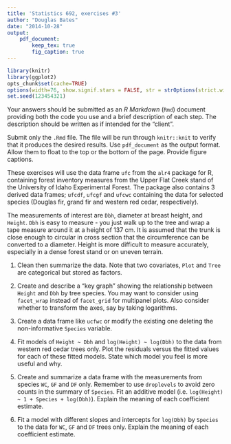 ```yaml
---
title: 'Statistics 692, exercises #3'
author: "Douglas Bates"
date: "2014-10-28"
output: 
    pdf_document:
        keep_tex: true
        fig_caption: true
---
```

```r
library(knitr)
library(ggplot2)
opts_chunk$set(cache=TRUE)
options(width=76, show.signif.stars = FALSE, str = strOptions(strict.width = "cut"))
set.seed(123454321)
``` 
Your answers should be submitted as an _R Markdown_ (`Rmd`) document providing both the code you use and a brief description of each step.  The description should be written as if intended for the "client".

Submit only the `.Rmd` file.  The file will be run through `knitr::knit` to verify that it produces the desired results.  Use `pdf_document` as the output format.  Allow them to float to the top or the bottom of the page.  Provide figure captions.

These exercises will use the data frame `ufc` from the `alr4` package for R, containing forest inventory measures from the Upper Flat Creek stand of the University of Idaho Experimental Forest.  The package also contains 3 derived data frames; `ufcdf`, `ufcgf` and `ufcwc` containing the data for selected species (Douglas fir, grand fir and western red cedar, respectively).

The measurements of interest are `Dbh`, diameter at breast height, and `Height`.  `Dbh` is easy to measure - you just walk up to the tree and wrap a tape measure around it at a height of 137 cm.   It is assumed that the trunk is close enough to circular in cross section that the circumference can be converted to a diameter.  Height is more difficult to measure accurately, especially in a dense forest stand or on uneven terrain.

1. Clean then summarize the data.  Note that two covariates, `Plot` and `Tree` are categorical but stored as factors.

2. Create and describe a "key graph" showing the relationship between `Height` and `Dbh` by tree species.  You may want to consider using `facet_wrap` instead of `facet_grid` for multipanel plots.  Also consider whether to transform the axes, say by taking logarithms.

3. Create a data frame like `ucfwc` or modify the existing one deleting the non-informative `Species` variable.

4. Fit models of `Height ~ Dbh` and `log(Height) ~ log(Dbh)` to the data from western red cedar trees only.  Plot the residuals versus the fitted values for each of these fitted models.  State which model you feel is more useful and why.

5. Create and summarize a data frame with the measurements from species `WC`, `GF` and `DF` only.  Remember to use `droplevels` to avoid zero counts in the summary of `Species`.  Fit an additive model (i.e. `log(Height) ~ 1 + Species + log(Dbh)`).  Explain the meaning of each coefficient estimate. 

6. Fit a model with different slopes and intercepts for `log(Dbh)` by `Species` to the data for `WC`, `GF` and `DF` trees only.  Explain the meaning of each coefficient estimate.
